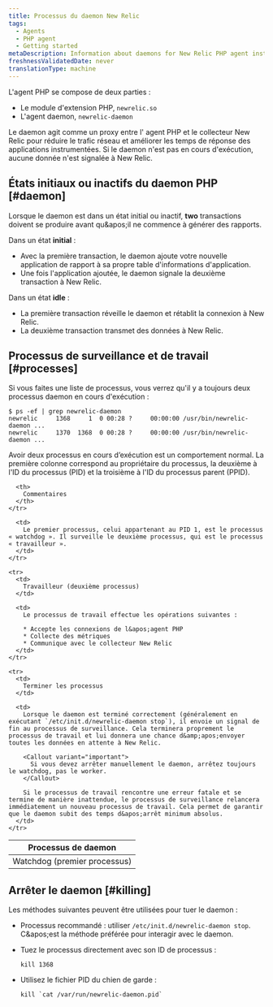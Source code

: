 ```yaml
---
title: Processus du daemon New Relic
tags:
  - Agents
  - PHP agent
  - Getting started
metaDescription: Information about daemons for New Relic PHP agent installations prior to 3.0.
freshnessValidatedDate: never
translationType: machine
---
```


L&apos;agent PHP se compose de deux parties :

* Le module d&apos;extension PHP, `newrelic.so`
* L&apos;agent daemon, `newrelic-daemon`

Le daemon agit comme un proxy entre l&apos; agent PHP et le collecteur New Relic pour réduire le trafic réseau et améliorer les temps de réponse des applications instrumentées. Si le daemon n&apos;est pas en cours d&apos;exécution, aucune donnée n&apos;est signalée à New Relic.

## États initiaux ou inactifs du daemon PHP [#daemon]

Lorsque le daemon est dans un état initial ou inactif, <DNT>**two**</DNT> transactions doivent se produire avant qu&amp;apos;il ne commence à générer des rapports.

Dans un état <DNT>**initial**</DNT> :

* Avec la première transaction, le daemon ajoute votre nouvelle application de rapport à sa propre table d&apos;informations d&apos;application.
* Une fois l&apos;application ajoutée, le daemon signale la deuxième transaction à New Relic.

Dans un état <DNT>**idle**</DNT> :

* La première transaction réveille le daemon et rétablit la connexion à New Relic.
* La deuxième transaction transmet des données à New Relic.

## Processus de surveillance et de travail [#processes]

Si vous faites une liste de processus, vous verrez qu&apos;il y a toujours deux processus daemon en cours d&apos;exécution :

```
$ ps -ef | grep newrelic-daemon
newrelic     1368     1  0 00:28 ?     00:00:00 /usr/bin/newrelic-daemon ...
newrelic     1370  1368  0 00:28 ?     00:00:00 /usr/bin/newrelic-daemon ...
```

Avoir deux processus en cours d’exécution est un comportement normal. La première colonne correspond au propriétaire du processus, la deuxième à l&apos;ID du processus (PID) et la troisième à l&apos;ID du processus parent (PPID).

<table>
  <thead>
    <tr>
      <th style={{ width: "200px" }}>
        Processus de daemon
      </th>

      <th>
        Commentaires
      </th>
    </tr>
  </thead>

  <tbody>
    <tr>
      <td>
        Watchdog (premier processus)
      </td>

      <td>
        Le premier processus, celui appartenant au PID 1, est le processus « watchdog ». Il surveille le deuxième processus, qui est le processus « travailleur ».
      </td>
    </tr>

    <tr>
      <td>
        Travailleur (deuxième processus)
      </td>

      <td>
        Le processus de travail effectue les opérations suivantes :

        * Accepte les connexions de l&apos;agent PHP
        * Collecte des métriques
        * Communique avec le collecteur New Relic
      </td>
    </tr>

    <tr>
      <td>
        Terminer les processus
      </td>

      <td>
        Lorsque le daemon est terminé correctement (généralement en exécutant `/etc/init.d/newrelic-daemon stop`), il envoie un signal de fin au processus de surveillance. Cela terminera proprement le processus de travail et lui donnera une chance d&amp;apos;envoyer toutes les données en attente à New Relic.

        <Callout variant="important">
          Si vous devez arrêter manuellement le daemon, arrêtez toujours le watchdog, pas le worker.
        </Callout>

        Si le processus de travail rencontre une erreur fatale et se termine de manière inattendue, le processus de surveillance relancera immédiatement un nouveau processus de travail. Cela permet de garantir que le daemon subit des temps d&apos;arrêt minimum absolus.
      </td>
    </tr>
  </tbody>
</table>

## Arrêter le daemon [#killing]

Les méthodes suivantes peuvent être utilisées pour tuer le daemon :

* Processus recommandé : utiliser `/etc/init.d/newrelic-daemon stop`. C&amp;apos;est la méthode préférée pour interagir avec le daemon.

* Tuez le processus directement avec son ID de processus :

  ```
  kill 1368
  ```

* Utilisez le fichier PID du chien de garde :

  ```
  kill `cat /var/run/newrelic-daemon.pid`
  ```